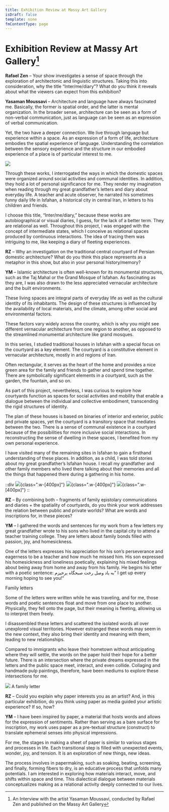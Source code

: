 ```yaml
---
title: Exhibition Review at Massy Art Gallery
isDraft: false
template: none
fmContentType: page
---
```


# Exhibition Review at Massy Art Gallery[^1]

**Rafael Zen** – Your show investigates a sense of space through the exploration of architectonic and linguistic structures. Taking this into consideration, why the title “Inter/me/diary”? What do you think it reveals about what the viewers can expect from this exhibition?

**Yasaman Moussavi** – Architecture and language have always fascinated me. Basically, the former is spatial order, and the latter is mental organization. In the broader sense, architecture can be seen as a form of non-verbal communication, just as language can be seen as an expression of verbal communication.

Yet, the two have a deeper connection. We live through language but experience within a space. As an expression of a form of life, architecture embodies the spatial experience of language. Understanding the correlation between the sensory experience and the structure in our embodied experience of a place is of particular interest to me. 

![](../../../assets/images/05f2075e-9a16-4015-91d4-941ca975e982.webp)

Through these works, I interrogated the ways in which the domestic spaces were organized around social activities and communal identities. In addition, they hold a lot of personal significance for me. They render my imagination when reading through my great grandfather’s letters and diary about everyday life. A teacher and acute observer, he narrated his sometimes funny daily life in Isfahan, a historical city in central Iran, in letters to his children and friends.

I choose this title, “Inter/me/diary,” because these works are autobiographical or visual diaries, I guess, for the lack of a better term. They are relational as well. Throughout this project, I was engaged with the concept of intermediate states, which I conceive as relational spaces produced by continuous interactions. The idea of tracing them was intriguing to me, like keeping a diary of fleeting experiences.

**RZ** – Why an investigation on the traditional central courtyard of Persian domestic architecture? What do you think this place represents as a metaphor in this show, but also in your personal history/memory?

**YM** – Islamic architecture is often well-known for its monumental structures, such as the Taj Mahal or the Grand Mosque of Isfahan. As fascinating as they are, I was also drawn to the less appreciated vernacular architecture and the built environments.

These living spaces are integral parts of everyday life as well as the cultural identity of its inhabitants. The design of these structures is influenced by the availability of local materials, and the climate, among other social and environmental factors.

These factors vary widely across the country, which is why you might see different vernacular architecture from one region to another, as opposed to the streamlined monumental architecture like grand mosques.

In this series, I studied traditional houses in Isfahan with a special focus on the courtyard as a key element. The courtyard is a constitutive element in vernacular architecture, mostly in arid regions of Iran.

Often rectangular, it serves as the heart of the home and provides a nice green area for the family and friends to gather and spend time together. There are symbolically significant elements in a courtyard, such as the garden, the fountain, and so on.

As part of this project, nevertheless, I was curious to explore how courtyards function as spaces for social activities and mobility that enable a dialogue between the individual and collective embodiment, transcending the rigid structures of identity.

The plan of these houses is based on binaries of interior and exterior, public and private spaces, yet the courtyard is a transitory space that mediates between the two. There is a sense of communal existence in a courtyard because of the possibilities for more inclusive social interactions. In reconstructing the sense of dwelling in these spaces, I benefited from my own personal experience. 

I have visited many of the remaining sites in Isfahan to gain a firsthand understanding of these places. In addition, as a child, I was told stories about my great grandfather’s Isfahan house. I recall my grandfather and other family members who lived there talking about their memories and all the things that happened there during a gathering in his home. 

::div
![](../../../assets/images/20220722_114815.jpg){class=".w-[400px]"}
![](../../../assets/images/20220723_193910.jpg){class=".w-[400px]"}
![](../../../assets/images/20220723_193856.jpg){class=".w-[400px]"}
::



**RZ** – By combining both – fragments of family epistolary communications and diaries + the spatiality of courtyards, do you think your work addresses the relation between public and private worlds? What are words and inscriptions for, in these pieces? 

**YM** – I gathered the words and sentences for my work from a few letters my great grandfather wrote to his sons who lived in the capital city to attend a teacher training college. They are letters about family bonds filled with passion, joy, and homesickness.

One of the letters expresses his appreciation for his son’s perseverance and eagerness to be a teacher and how much he missed him. His son expressed his homesickness and loneliness poetically, explaining his mixed feelings about being away from home and away from his family. He begins his letter with a poetic sentence: به یاد وصل رخت صبحگاه برخیزم” I get up every morning hoping to see you!” 

Family letters

Some of the letters were written while he was traveling, and for me, those words and poetic sentences float and move from one place to another. Physically, they fell onto the page, but their meaning is fleeting, allowing us to interpret them freely.

I disassembled these letters and scattered the isolated words all over unexplored visual territories. However estranged these words may seem in the new context, they also bring their identity and meaning with them, leading to new relationships.

Compared to immigrants who leave their hometown without anticipating where they will settle, the words on the paper hold their hope for a better future. There is an intersection where the private dreams expressed in the letters and the public space meet, interact, and even collide. Collaging and handmade pulp paintings, therefore, have been mediums to explore these intersections for me.


![](../../../assets/images/20220731_161902-edited.jpg)
<span class="text-[1rem]">A family letter</span>


**RZ** – Could you explain why paper interests you as an artist? And, in this particular exhibition, do you think using paper as media guided your artistic experience? If so, how?

**YM** – I have been inspired by paper, a material that hosts words and allows for the expression of sentiments. Rather than serving as a bare surface for inscription, my work uses paper as a pre-textual structure (construct) to translate ephemeral senses into physical impressions.

For me, the stages in making a sheet of paper is similar to various stages and processes in life. Each transitional step is filled with unexpected events, wonder, joy, and tension. It is an exploration of new things, new ideas.

The process involves in papermaking, such as soaking, beating, screening, and finally, forming fibers to dry, is an educative process that unfolds many potentials. I am interested in exploring how materials interact, move, and shifts within space and time. This dialectical dialogue between materials conceptualizes making as a relational activity deeply connected to our lives.



[^1]: An Interview with the artist Yasaman Moussavi, conducted by Rafael Zen and published on the Massy Art Gallery

